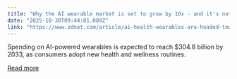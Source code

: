 ```yaml
---
title: "Why the AI wearable market is set to grow by 10x - and it's not just new gadgets"
date: "2025-10-30T09:44:01.000Z"
link: "https://www.zdnet.com/article/ai-health-wearables-are-headed-toward-phenomenal-growth-per-report/"
---
```


Spending on AI-powered wearables is expected to reach $304.8 billion by 2033, as consumers adopt new health and wellness routines.

[Read more](https://www.zdnet.com/article/ai-health-wearables-are-headed-toward-phenomenal-growth-per-report/)
